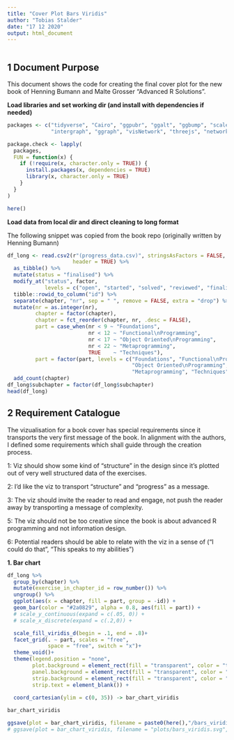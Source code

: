 ```yaml
---
title: "Cover Plot Bars Viridis"
author: "Tobias Stalder"
date: "17 12 2020"
output: html_document
---
```


```r
```

## 1 Document Purpose
This document shows the code for creating the final cover plot for the new book of Henning Bumann and Malte Grosser "Advanced R Solutions".

**Load libraries and set working dir (and install with dependencies if needed)**
```r

packages <- c("tidyverse", "Cairo", "ggpubr", "ggalt", "ggbump", "scales", "prismatic", "treemapify","GGally",
              "intergraph", "ggraph", "visNetwork", "threejs", "networkD3", "ndtv", "here", "igraph")

package.check <- lapply(
  packages,
  FUN = function(x) {
    if (!require(x, character.only = TRUE)) {
      install.packages(x, dependencies = TRUE)
      library(x, character.only = TRUE)
    }
  }
)

here()

```

**Load data from local dir and direct cleaning to long format**

The following snippet was copied from the book repo (originally written by Henning Bumann)
```r
df_long <- read.csv2(r"(progress_data.csv)", stringsAsFactors = FALSE, 
                     header = TRUE) %>% 
  as_tibble() %>% 
  mutate(status = "finalised") %>% 
  modify_at("status", factor,
            levels = c("open", "started", "solved", "reviewed", "finalised")) %>% 
  tibble::rowid_to_column("id") %>% 
  separate(chapter, "nr", sep = " ", remove = FALSE, extra = "drop") %>% 
  mutate(nr = as.integer(nr), 
         chapter = factor(chapter),
         chapter = fct_reorder(chapter, nr, .desc = FALSE),
         part = case_when(nr < 9 ~ "Foundations",
                          nr < 12 ~ "Functional\nProgramming",
                          nr < 17 ~ "Object Oriented\nProgramming",
                          nr < 22 ~ "Metaprogramming",
                          TRUE    ~ "Techniques"),
         part = factor(part, levels = c("Foundations", "Functional\nProgramming",
                                        "Object Oriented\nProgramming",
                                        "Metaprogramming", "Techniques"))) %>% 
  add_count(chapter)
df_long$subchapter = factor(df_long$subchapter)
head(df_long)
```



## 2 Requirement Catalogue
The vizualisation for a book cover has special requirements since it transports the very first message of the book. In alignment with the authors, I defined some requirements which shall guide through the creation process.

1: Viz should show some kind of "structure" in the design since it's plotted out of very well structured data of the exercises.

2: I'd like the viz to transport "structure" and "progress" as a message.

3: The viz should  invite the reader to read and engage, not push the reader away by transporting a message of complexity.

5: The viz should not be too creative since the book is about advanced R programming and not information design.

6: Potential readers should be able to relate with the viz in a sense of  ("I could do that", "This speaks to my abilities")


**1. Bar chart**
```r
df_long %>% 
  group_by(chapter) %>% 
  mutate(exercise_in_chapter_id = row_number()) %>% 
  ungroup() %>% 
  ggplot(aes(x = chapter, fill = part, group = -id)) +
  geom_bar(color = "#2a0829", alpha = 0.8, aes(fill = part)) +
  # scale_y_continuous(expand = c(.05, 0)) +
  # scale_x_discrete(expand = c(.2,0)) +

  scale_fill_viridis_d(begin = .1, end = .8)+
  facet_grid(. ~ part, scales = "free",
             space = "free", switch = "x")+
  theme_void()+
  theme(legend.position = "none",
        plot.background = element_rect(fill = "transparent", color = "transparent"),
        panel.background = element_rect(fill = "transparent", color = "transparent"),
        strip.background = element_rect(fill = "transparent", color = "transparent"),
        strip.text = element_blank()) +
  
  coord_cartesian(ylim = c(0, 35)) -> bar_chart_viridis

bar_chart_viridis

ggsave(plot = bar_chart_viridis, filename = paste0(here(),"/bars_viridis.png"), units = "cm", width = 16, height = 8, dpi = 600, type = "cairo-png", bg = "transparent")
# ggsave(plot = bar_chart_viridis, filename = "plots/bars_viridis.svg", units = "cm", width = 16, height = 8, dpi = 600, bg = "transparent")


```




